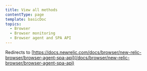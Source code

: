 ```yaml
---
title: View all methods
contentType: page
template: basicDoc
topics:
  - Browser
  - Browser monitoring
  - Browser agent and SPA API
---
```


Redirects to [https://docs.newrelic.com/docs/browser/new-relic-browser/browser-agent-spa-api](/docs/browser/new-relic-browser/browser-agent-spa-api)
